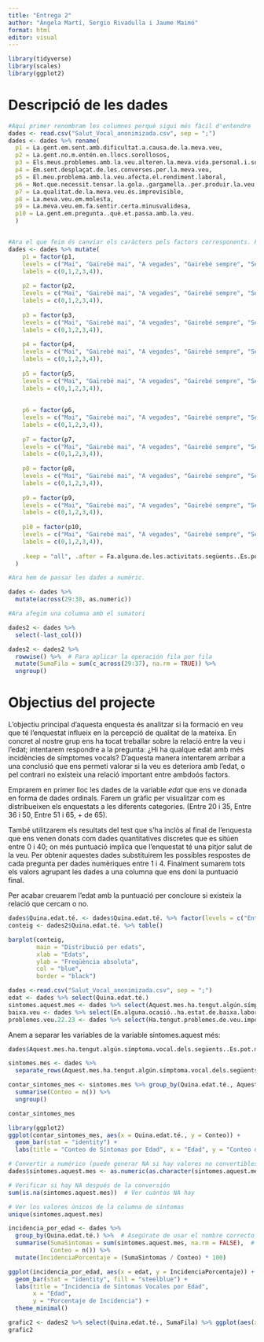 ```yaml
---
title: "Entrega 2"
author: "Àngela Martí, Sergio Rivadulla i Jaume Maimó"
format: html
editor: visual
---
```


```r

library(tidyverse)
library(scales)
library(ggplot2)
```

# Descripció de les dades

```r

#Aquí primer renombram les columnes perquè sigui més fàcil d'entendre
dades <- read.csv("Salut_Vocal_anonimizada.csv", sep = ";") 
dades <- dades %>% rename(
  p1 = La.gent.em.sent.amb.dificultat.a.causa.de.la.meva.veu,
  p2 = La.gent.no.m.entén.en.llocs.sorollosos,
  p3 = Els.meus.problemes.amb.la.veu.alteren.la.meva.vida.personal.i.social,
  p4 = Em.sent.desplaçat.de.les.converses.per.la.meva.veu,
  p5 = El.meu.problema.amb.la.veu.afecta.el.rendiment.laboral,
  p6 = Not.que.necessit.tensar.la.gola..gargamella..per.produir.la.veu,
  p7 = La.qualitat.de.la.meva.veu.és.imprevisible,
  p8 = La.meva.veu.em.molesta,
  p9 = La.meva.veu.em.fa.sentir.certa.minusvalidesa,
  p10 = La.gent.em.pregunta..què.et.passa.amb.la.veu.
  )


#Ara el que feim és canviar els caràcters pels factors corresponents. Farem els a la mateixa columna del data frame.
dades <- dades %>% mutate(
    p1 = factor(p1, 
    levels = c("Mai", "Gairebé mai", "A vegades", "Gairebé sempre", "Sempre"), 
    labels = c(0,1,2,3,4)),
    
    p2 = factor(p2, 
    levels = c("Mai", "Gairebé mai", "A vegades", "Gairebé sempre", "Sempre"), 
    labels = c(0,1,2,3,4)),
    
    p3 = factor(p3, 
    levels = c("Mai", "Gairebé mai", "A vegades", "Gairebé sempre", "Sempre"), 
    labels = c(0,1,2,3,4)),
    
    p4 = factor(p4, 
    levels = c("Mai", "Gairebé mai", "A vegades", "Gairebé sempre", "Sempre"), 
    labels = c(0,1,2,3,4)),
    
    p5 = factor(p5, 
    levels = c("Mai", "Gairebé mai", "A vegades", "Gairebé sempre", "Sempre"), 
    labels = c(0,1,2,3,4)),
    
    
    p6 = factor(p6, 
    levels = c("Mai", "Gairebé mai", "A vegades", "Gairebé sempre", "Sempre"), 
    labels = c(0,1,2,3,4)),
    
    p7 = factor(p7, 
    levels = c("Mai", "Gairebé mai", "A vegades", "Gairebé sempre", "Sempre"), 
    labels = c(0,1,2,3,4)),
    
    p8 = factor(p8, 
    levels = c("Mai", "Gairebé mai", "A vegades", "Gairebé sempre", "Sempre"), 
    labels = c(0,1,2,3,4)),
    
    p9 = factor(p9, 
    levels = c("Mai", "Gairebé mai", "A vegades", "Gairebé sempre", "Sempre"), 
    labels = c(0,1,2,3,4)),
    
    p10 = factor(p10, 
    levels = c("Mai", "Gairebé mai", "A vegades", "Gairebé sempre", "Sempre"), 
    labels = c(0,1,2,3,4)),
    
    .keep = "all", .after = Fa.alguna.de.les.activitats.següents..Es.pot.marcar.més.d.una.opció
  )

#Ara hem de passar les dades a numèric.

dades <- dades %>%
  mutate(across(29:38, as.numeric))

#Ara afegim una columna amb el sumatori

dades2 <- dades %>%
  select(-last_col())

dades2 <- dades2 %>%
  rowwise() %>%  # Para aplicar la operación fila por fila
  mutate(SumaFila = sum(c_across(29:37), na.rm = TRUE)) %>%
  ungroup()
```

# Objectius del projecte

L'objectiu principal d'aquesta enquesta és analitzar si la formació en veu que té l'enquestat influeix en la percepció de qualitat de la mateixa. En concret al nostre grup ens ha tocat treballar sobre la relació entre la veu i l'edat; intentarem respondre a la pregunta: ¿Hi ha qualque edat amb més incidències de símptomes vocals? D'aquesta manera intentarem arribar a una conclusió que ens permeti valorar si la veu es deteriora amb l'edat, o pel contrari no existeix una relació important entre ambdoós factors.

Emprarem en primer lloc les dades de la variable *edat* que ens ve donada en forma de dades ordinals. Farem un gràfic per visualitzar com es distribueixen els enquestats a les diferents categories. (Entre 20 i 35, Entre 36 i 50, Entre 51 i 65, + de 65).

També utilitzarem els resultats del test que s'ha inclòs al final de l'enquesta que ens venen donats com dades quantitatives discretes que es sitúen entre 0 i 40; on més puntuació implica que l'enquestat té una pitjor salut de la veu. Per obtenir aquestes dades substituirem les possibles respostes de cada pregunta per dades numèriques entre 1 i 4. Finalment sumarem tots els valors agrupant les dades a una columna que ens doni la puntuació final.

Per acabar creuarem l'edat amb la puntuació per concloure si existeix la relació que cercam o no.

```r
dades$Quina.edat.té. <- dades$Quina.edat.té. %>% factor(levels = c("Entre 20 i 35", "Entre 36 i 50", "Entre 51 i 65", "+ de 65"))
conteig <- dades2$Quina.edat.té. %>% table()  

barplot(conteig, 
        main = "Distribució per edats",         
        xlab = "Edats",       
        ylab = "Freqüència absoluta",    
        col = "blue",                      
        border = "black")
```

```r
dades <-read.csv("Salut_Vocal_anonimizada.csv", sep = ";")
edat <- dades %>% select(Quina.edat.té.)
sintomes.aquest.mes <- dades %>% select(Aquest.mes.ha.tengut.algún.símptoma.vocal.dels.següents..Es.pot.marcar.més.d.una.opció)
baixa.veu <- dades %>% select(En.alguna.ocasió..ha.estat.de.baixa.laboral.per.problemes.de.veu.)
problemes.veu.22.23 <- dades %>% select(Ha.tengut.problemes.de.veu.importants.i.que.li.han.dificultat.la.feina.al.llarg.del.curs.2022.2023.)
```

Anem a separar les variables de la variable sintomes.aquest més:

```r
dades$Aquest.mes.ha.tengut.algún.símptoma.vocal.dels.següents..Es.pot.marcar.més.d.una.opció <- as.character(dades$Aquest.mes.ha.tengut.algún.símptoma.vocal.dels.següents..Es.pot.marcar.més.d.una.opció)

sintomes.mes <- dades %>%
  separate_rows(Aquest.mes.ha.tengut.algún.símptoma.vocal.dels.següents..Es.pot.marcar.més.d.una.opció, sep = ",\\s*")

contar_sintomes_mes <- sintomes.mes %>% group_by(Quina.edat.té., Aquest.mes.ha.tengut.algún.símptoma.vocal.dels.següents..Es.pot.marcar.més.d.una.opció) %>%
  summarise(Conteo = n()) %>%
  ungroup()

contar_sintomes_mes
```

```r
library(ggplot2)
ggplot(contar_sintomes_mes, aes(x = Quina.edat.té., y = Conteo)) +
  geom_bar(stat = "identity") +
  labs(title = "Conteo de Síntomas por Edad", x = "Edad", y = "Conteo de Síntomas")
```

```r
# Convertir a numérico (puede generar NA si hay valores no convertibles)
dades$sintomes.aquest.mes <- as.numeric(as.character(sintomes.aquest.mes))

# Verificar si hay NA después de la conversión
sum(is.na(sintomes.aquest.mes))  # Ver cuántos NA hay

# Ver los valores únicos de la columna de síntomas
unique(sintomes.aquest.mes)

incidencia_por_edad <- dades %>%
  group_by(Quina.edat.té.) %>%  # Asegúrate de usar el nombre correcto de la columna de edad
  summarise(SumaSintomas = sum(sintomes.aquest.mes, na.rm = FALSE),  # Asegúrate de que sea numérico
            Conteo = n()) %>%
  mutate(IncidenciaPorcentaje = (SumaSintomas / Conteo) * 100)


```

```r

ggplot(incidencia_por_edad, aes(x = edat, y = IncidenciaPorcentaje)) +
  geom_bar(stat = "identity", fill = "steelblue") +
  labs(title = "Incidencia de Síntomas Vocales por Edad",
       x = "Edad",
       y = "Porcentaje de Incidencia") +
  theme_minimal()
```

```r
grafic2 <- dades2 %>% select(Quina.edat.té., SumaFila) %>% ggplot(aes(x = Quina.edat.té., y = SumaFila)) + geom_boxplot( color = "black") + labs(x = "Edat", y = "Puntuació") + ggtitle("Puntuació per edats") + theme_minimal()
grafic2
```
